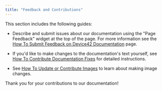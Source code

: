 ```yaml
---
title: "Feedback and Contributions"
---
```


This section includes the following guides:

- Describe and submit issues about our documentation using the "Page Feedback" widget at the top of the page. For more information see the [How To Submit Feedback on Device42 Documentation](how-to-submit-documentation-feedback.mdx) page.

- If you'd like to make changes to the documentation's text yourself, see [How To Contribute Documentation Fixes](how-to-contribute-documentation-fixes.mdx) for detailed instructions.

- See [How To Update or Contribute Images](how-to-update-or-contribute-images.mdx) to learn about making image changes.

Thank you for your contributions to our documentation!
